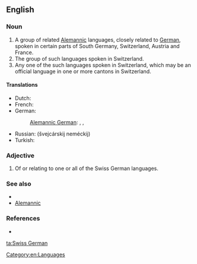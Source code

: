 ==English==

===Noun===
{{en-noun|head=[[Swiss]] [[German]]}}

# A group of related [[Alemannic]] languages, closely related to [[German]], spoken in certain parts of South Germany, Switzerland, Austria and France.
# The group of such languages spoken in Switzerland.
# Any one of the such languages spoken in Switzerland, which may be an official language in one or more cantons in Switzerland.

====Translations====
{{trans-top|Alemannic}}
* Dutch: {{t-|nl|Zwitserduits|n}}
* French: {{t-|fr|allemand de Suisse|m}}
* German: {{t+|de|Schweizerdeutsch|n}}
*: [[Alemannic German]]: {{tø|gsw|Schwiizertüütsch|n}}, {{tø|gsw|Schwizertitsch|n}}, {{tø|gsw|Schwyzerdütsch|n}}
{{trans-mid}}
* Russian: {{t+|ru|швейцарский|sc=Cyrl}} {{t+|ru|немецкий|sc=Cyrl}} (švejcárskij neméckij) {{m}}
* Turkish: {{t+|tr|İsviçre Almancası}}
{{trans-bottom}}

===Adjective===
{{en-adj}}

# Of or relating to one or all of the Swiss German languages.

===See also===
* {{pedialite|Swiss German}}
* [[Alemannic]]

===References===
* {{ethnologue|code=gsw}}

[[Category:en:Languages]]

[[ta:Swiss German]]